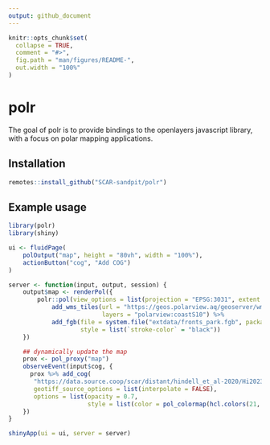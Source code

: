 ```yaml
---
output: github_document
---
```


<!-- README.md is generated from README.Rmd. Please edit that file -->

```r
knitr::opts_chunk$set(
  collapse = TRUE,
  comment = "#>",
  fig.path = "man/figures/README-",
  out.width = "100%"
)
```

# polr

<!-- badges: start -->
<!-- badges: end -->

The goal of polr is to provide bindings to the openlayers javascript library, with a focus on polar mapping applications.

## Installation

``` r
remotes::install_github("SCAR-sandpit/polr")

```

## Example usage


```r
library(polr)
library(shiny)

ui <- fluidPage(
    polOutput("map", height = "80vh", width = "100%"),
    actionButton("cog", "Add COG")
)

server <- function(input, output, session) {
    output$map <- renderPol({
        polr::pol(view_options = list(projection = "EPSG:3031", extent = 5e6 * c(-1, -1, 1, 1))) %>%
            add_wms_tiles(url = "https://geos.polarview.aq/geoserver/wms",
                          layers = "polarview:coastS10") %>%
            add_fgb(file = system.file("extdata/fronts_park.fgb", package = "polr"),
                    style = list(`stroke-color` = "black"))
    })

    ## dynamically update the map
    prox <- pol_proxy("map")
    observeEvent(input$cog, {
      prox %>% add_cog(
       "https://data.source.coop/scar/distant/hindell_et_al-2020/Hi2023-aes_colony_weighted_cog.tif",
       geotiff_source_options = list(interpolate = FALSE),
       options = list(opacity = 0.7,
                      style = list(color = pol_colormap(hcl.colors(21, "Spectral", rev = TRUE)))))
    })
}

shinyApp(ui = ui, server = server)

```


